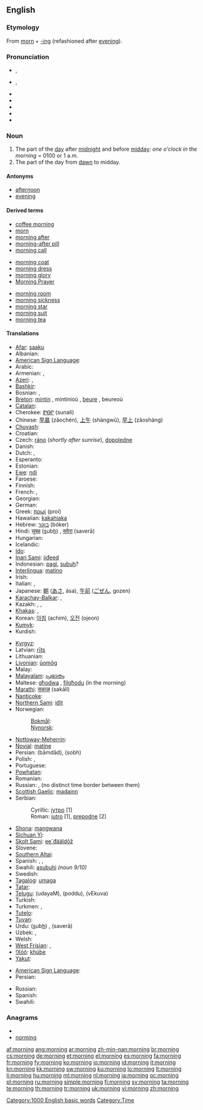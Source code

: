 ==English==

{{rank|sent|keep|myself|273|morning|money|door|round}}

===Etymology===
From [[morn]] + [[-ing]] (refashioned after [[evening]]).

===Pronunciation===
* {{a|RP}} {{IPA|/ˈmɔːnɪŋ/}}, {{SAMPA|/"mO:nIN/}}
* {{a|GenAm}} {{IPA|/ˈmɔɻnɪŋ/}}, {{SAMPA|/"mOrnIN/}}
* {{audio|en-us-morning.ogg|Audio (US)}}
* {{audio|En-uk-morning.ogg|Audio (UK)}}
* {{rhymes|ɔː(r)nɪŋ}}
* {{hyphenation|morn|ing}}
* {{homophones|mourning}}

===Noun===
{{wikipedia}}
{{en-noun}}

# The part of the [[day]] after [[midnight]] and before [[midday]]: ''one o'clock in the morning'' = 0100 or 1 a.m.
# The part of the day from [[dawn]] to midday.

====Antonyms====
* [[afternoon]]
* [[evening]]

====Derived terms====
{{rel-top3|terms derived from morning}}
* [[coffee morning]]
* [[morn]]
* [[morning after]]
* [[morning-after pill]]
* [[morning call]]
{{rel-mid3}}
* [[morning coat]]
* [[morning dress]]
* [[morning glory]]
* [[Morning Prayer]]
{{rel-mid3}}
* [[morning room]]
* [[morning sickness]]
* [[morning star]]
* [[morning suit]]
* [[morning tea]]
{{rel-bottom}}

====Translations====
{{trans-top|the part of the day after midnight and before midday}}
* [[Afar]]: [[saaku]]
* Albanian: {{t|sq|mëngjes|xs=Albanian}}
* [[American Sign Language]]: {{tø|ase|FlatB@NearShoulder-PalmBack-FlatB@BaseInForearm-PalmBack FlatB@SideAbdomenhigh-PalmUp-FlatB@BaseInForearm-PalmBack}}
* Arabic: {{Arab|[[صباح|صَبَاح]]}} {{IPAchar|(ṣabāḥ)}} {{m}}
* Armenian: {{t-|hy|առավոտ|tr=aṙavot}}, {{t+|hy|ցերեկ|tr=c’erek}}
* [[Azeri]]: {{t|az|səhər|xs=Azeri}},  {{t+|az|sabah|xs=Azeri}}
* [[Bashkir]]: {{tø|ba|иртә|tr=irtə|sc=Cyrl|xs=Bashkir}}
* Bosnian: {{t-|bs|jutro|n}}, {{t-|bs|sabah|m}}
* [[Breton]]: [[mintin]] {{m}}, mintinioù {{p}}, [[beure]] {{m}}, beureoù {{p}}
* [[Catalan]]: {{t+|ca|matí|m}}
* Cherokee: [[ᏑᎾᎵ]] (sunali)
* Chinese: [[早晨]] (zǎochén), [[上午]] (shàngwǔ), [[早上]] (zǎoshàng)
* [[Chuvash]]: {{tø|cv|ир|tr=ir|sc=Cyrl}}
* Croatian: {{t-|hr|jutro|n}}
* Czech: [[ráno]] {{n}} (''shortly after sunrise''), [[dopoledne]] {{n}}
* Danish: {{t-|da|morgen|c}}
* Dutch: {{t+|nl|ochtend}}, {{t+|nl|morgen}}
* Esperanto: {{t-|eo|mateno|xs=Esperanto}}
* Estonian: {{t+|et|hommik}}
* [[Ewe]]: [[ŋdi]]
* Faroese: {{t+|fo|morgun|xs=Faroese}}
* Finnish: {{t+|fi|aamu}}
* French: {{t+|fr|matin|m}}, {{t+|fr|matinée|f}}
* Georgian: {{t+|ka|დილა|tr=dila|sc=Geor|xs=Georgian}}
* German: {{t+|de|Morgen|m}}
* Greek: [[πρωί]] (proí) {{n}}
* Hawaiian: [[kakahiaka]] {{n}}
* Hebrew: [[בוקר]] (bóker)
* Hindi: [[स़ुबह़]] (<u>s</u>ub<u>h</u>) {{f}}, [[सवेरा]] (saverā) {{m}}
* Hungarian: {{t+|hu|reggel}}
* Icelandic: {{t+|is|morgunn|m}}
* [[Ido]]: {{t+|io|matino|xs=Ido}}
* [[Inari Sami]]: [[iiđeed]]
* Indonesian: [[pagi]], [[subuh]]?
* [[Interlingua]]: [[matino]]
* Irish: {{t-|ga|maidin|f|xs=Irish}}
* Italian: {{t+|it|mattina|f}}, {{t+|it|mattino|m}}
* Japanese: [[朝]] ([[あさ]], ása), [[午前]] ([[ごぜん]], gozen)
* [[Karachay-Balkar]]: {{tø|krc|эртден|tr=ertden|sc=Cyrl}},  {{tø|krc|эртдембла|tr=ertdembla|sc=Cyrl}}
* Kazakh: {{t|kk|таңертең|tr=tañerteñ|sc=Cyrl|xs=Kazakh}},  {{t|kk|ерте|tr=erte|sc=Cyrl|xs=Kazakh}},  {{t|kk|таң|tr=tañ|sc=Cyrl|xs=Kazakh}}
* [[Khakas]]: {{tø|kjh|иртен|tr=irten|sc=Cyrl}},  {{tø|kjh|иртенгізі|tr=irtengízí|sc=Cyrl}}
* Korean: [[아침]] (achim), [[오전]] (ojeon)
* [[Kumyk]]: {{tø|kum|эртен|tr=erten|sc=Cyrl}}
* Kurdish: {{ku-Arab|[[به‌یانی]]}}
{{trans-mid}}
* [[Kyrgyz]]: {{t|ky|эртең|tr=erteñ|sc=Cyrl|xs=Kyrgyz}}
* Latvian: [[rīts]] {{m}}
* Lithuanian: {{t+|lt|rytas|m|xs=Lithuanian}}
* [[Livonian]]: [[ūomõg]]
* Malay: {{t+|ms|pagi|xs=Malay}}
* [[Malayalam]]: [[പ്രഭാതം]]
* Maltese: [[għodwa]] {{f}}, [[filgħodu]] (in the morning)
* [[Marathi]]: [[सकाळ]] (sakāll)
* [[Nanticoke]]: {{tø|nnt|weschpa}}
* [[Northern Sami]]: [[iđit]]
* Norwegian:
*: [[Bokmål]]: {{t+|no|morgen|m}}
*: [[Nynorsk]]: {{t+|nn|morgon|m|xs=Norwegian Nynorsk}}
* [[Nottoway-Meherrin]]: {{tø|nwy|suntetung}}
* [[Novial]]: [[matine]]
* Persian: {{fa-Arab|[[بامداد]]}} (bāmdād), {{fa-Arab|[[صبح]]}} (sobh)
* Polish: {{t+|pl|rano|n}}, {{t+|pl|ranek|m}}
* Portuguese: {{t+|pt|manhã|f}}
* [[Powhatan]]: {{tø|pim|papasowh}}
* Romanian: {{t-|ro|dimineaţă|f}}
* Russian: {{t+|ru|утро|n|tr=útro}}, {{t+|ru|ночь|f}} (no distinct time border between them)
* [[Scottish Gaelic]]: [[madainn]] {{f}}
* Serbian:
*: Cyrillic: [[јутро#Serbian|јутро]] {{n}} [1]
*: Roman: [[jutro#Serbian|jutro]] {{n}} [1], [[prepodne]] [2]
* [[Shona]]: [[mangwana]]
* [[Sichuan Yi]]: {{tø|ii|ꏜ|tr=ry}}
* [[Skolt Sami]]: [[ee´đääldõž]]
* Slovene: {{t+|sl|jutro|n}}
* [[Southern Altai]]: {{tø|alt|таҥ|tr=tañ|sc=Cyrl}}
* Spanish: {{t+|es|madrugada|f}}, {{t+|es|mañana|f}}, {{t-|es|AM}}
* Swahili: [[asubuhi]] ''(noun 9/10)''
* Swedish: {{t+|sv|morgon|c}}
* [[Tagalog]]: [[umaga]]
* [[Tatar]]: {{t|tt|irtä|xs=Tatar}}
* [[Telugu]]: {{t|te|ఉదయం}} (udayaM), {{t|te|పొద్దు}} (poddu), {{t|te|వేకువ}} (vEkuva)
* Turkish: {{t+|tr|sabah}}
* Turkmen: {{t|tk|ertir|xs=Turkmen}},  {{t|tk|säher|xs=Turkmen}}
* [[Tutelo]]: {{tø|tta|kanahampuai}}
* [[Tuvan]]: {{tø|tyv|эртен|tr=erten|sc=Cyrl}}
* Urdu: {{ur-Arab|[[صبح]]}} (<u>s</u>ub<u>h</u>) {{f}}, {{ur-Arab|[[سویرا]]}} (saverā) {{m}}
* Uzbek: {{t-|uz|erta|xs=Uzbek}},  {{t|uz|ertalab|xs=Uzbek}}
* Welsh: {{t-|cy|bore|xs=Welsh}}
* [[West Frisian]]: {{t|fy|moarntiid|xs=West Frisian}}, {{t+|fy|moarn|c|xs=West Frisian}}
* [[!Xóõ]]: [[khúbe]]
* [[Yakut]]: {{tø|sah|сарсыарда|tr=sarsıarda|sc=Cyrl}}
{{trans-bottom}}

{{trans-top|part of the day between dawn and midday}}
* [[American Sign Language]]: {{tø|ase|FlatB@NearShoulder-PalmBack-FlatB@BaseInForearm-PalmBack FlatB@SideAbdomenhigh-PalmUp-FlatB@BaseInForearm-PalmBack}}
* Persian: {{t|fa|بامداد،صبح|tr=bāmdād,sobh|xs=Persian}}
{{trans-mid}}
* Russian: {{t+|ru|утро|n}}
* Spanish: {{t+|es|mañana|f}}
* Swahili: {{t+|sw|asubuhi|xs=Swahili}}
{{trans-bottom}}

===Anagrams===
* {{alphagram|gimnnor}}
* [[norming#English|norming]]

[[Category:1000 English basic words]]
[[Category:Time]]

[[af:morning]]
[[ang:morning]]
[[ar:morning]]
[[zh-min-nan:morning]]
[[br:morning]]
[[cs:morning]]
[[de:morning]]
[[et:morning]]
[[el:morning]]
[[es:morning]]
[[fa:morning]]
[[fr:morning]]
[[fy:morning]]
[[ko:morning]]
[[io:morning]]
[[id:morning]]
[[it:morning]]
[[kn:morning]]
[[kk:morning]]
[[sw:morning]]
[[ku:morning]]
[[lo:morning]]
[[lt:morning]]
[[li:morning]]
[[hu:morning]]
[[ml:morning]]
[[nl:morning]]
[[ja:morning]]
[[oc:morning]]
[[pl:morning]]
[[ru:morning]]
[[simple:morning]]
[[fi:morning]]
[[sv:morning]]
[[ta:morning]]
[[te:morning]]
[[th:morning]]
[[tr:morning]]
[[uk:morning]]
[[vi:morning]]
[[zh:morning]]